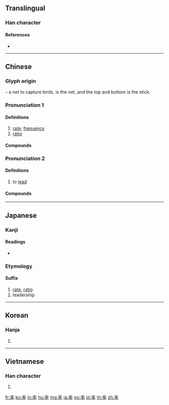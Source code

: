 {{character info/new}}
==Translingual==

===Han character===
{{Han char|rn=95|rad=玄|as=06|sn=11|four=00403|canj=YIOJ}}

====References====
* {{Han ref|kx=0725.050|dkj=20817|dj=1135.040|hdz=10289.030|uh=7387|ud=29575|bh=B276|bd=45686}}

----

==Chinese==
{{zh-forms}}

===Glyph origin===
{{Han etym}}
{{liushu|p}} – a net to capture birds. {{lang|zh|冫幺冫}}is the net, and the top and bottom is the stick.

===Pronunciation 1===
{{zh-pron
|m=lǜ
|c=leot6,leot6-2
|md=lŭk
|mn=lu̍t
|w=5liq
|oc=2,2
|cat=n
}}

====Definitions====
{{zh-hanzi}}

# [[rate]]; [[frequency]]
# [[ratio]]

====Compounds====
{{zh-der|命中率|功率表|存活率|再犯率|出生率|定率|中心匯率|乖離率|使用率|功率|倍率|守備率|建蔽率|公用費率|安全率|名目利率|年增率|實質利率|單一稅率|得票率|匯率|低利率|年利率|固定匯率|功率比|低頻率|功率因數|圓周率|失業率|外匯匯率|利率政策|兌換率|協定稅率|彀率|利率|工率|周率|扣繳率|獲利率|收視率|特高頻率|比率|成長率|打擊率|普及率|掛牌匯率|牌告利率|或然率|犯罪率|稅率|效率|放大率|空屋率|浮動匯率|百分率|機械效率|拆款利率|發病率|死亡率|曲率|流動比率|率更|概率|發生率|月利率|機率預報|機率|驅蟲效率|關稅率|行車速率|錄取率|變動匯率|速率|離婚率|行政效率|電功率|自然率|頻率|零稅率|離心率|累進稅率|自由稅率|重貼現率|速動比率|貼現率|費率|自然利率}}

===Pronunciation 2===
{{zh-pron
|m=shuài,shuò
|c=seot1
|md=sáuk
|mn=sut/xm,zz:sòe/soài
|mn_note=sut/sòe - literary; soài - vernacular (俗)
|w=4seq
|mc=y
|oc=1+3+4,1+3
|cat=v
}}

====Definitions====
{{zh-hanzi}}

# to [[lead]]

====Compounds====
{{zh-der|fold=1|兜率天宮|兜率天|坦率|大率|兜率宮|率真|率爾成章|率土宅心|整躬率物|率皆|率率|正身率下|率由舊章|率土同慶|率以為常|率然|率直|率爾|百獸率舞|率同|率先|督率|真率|相率|率馬以驥|勗率|疏率|率師|率領|率隊|率由舊則|率獸食人|率爾操觚|率性|率土歸心|率土之濱|渠率|直率|普天率土|草率|草率將事|親率|草率收兵|躬先表率|輕率|粗率|鳩率|統率|表率}}

----

==Japanese==

===Kanji===
{{ja-kanji|grade=5|rs=玄06}}

====Readings====
* {{ja-readings|goon=[[しゅち]] (shuchi) {{non-joyo-reading}}, [[すい]] (sui) {{non-joyo-reading}}, [[そち]] (sochi) {{non-joyo-reading}}, [[りち]] (richi) {{non-joyo-reading}}|kanon=[[すい]] (sui) {{non-joyo-reading}}, [[そつ]] (sotsu), [[りつ]] (ritsu)|kun=[[ひきいる]] (hikiiru), [[おおむね]] (oomune), [[わりあい]] (wariai)}}

===Etymology===
{{ja-kanjitab|りつ|yomi=on}}

====Suffix====
{{ja-pos|suffix|りつ}}

# [[rate]], [[ratio]]
# leadership

----

==Korean==

===Hanja===
{{ko-hanja|hangeul=[[솔]], [[률]]>[[율]]|eumhun=|rv=sol, ryul>yul|mr=sol, ryul>yul|y=sol, lyul>yul}}

# {{defn|lang=ko|sort=玄06}}

----

==Vietnamese==

===Han character===
{{vi-hantu|[[chuốt]], [[sót]], [[suất]], [[suốt]], [[sút]], [[thoắt]]|rs=玄06}}

# {{defn|lang=vi|sort=玄06}}

[[fr:率]]
[[ko:率]]
[[lo:率]]
[[hu:率]]
[[mg:率]]
[[ja:率]]
[[no:率]]
[[pl:率]]
[[th:率]]
[[zh:率]]